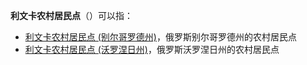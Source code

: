 '''利文卡农村居民点'''（{{lang-ru|Ливенское сельское поселение}}）可以指：
* [[利文卡农村居民点_(别尔哥罗德州)|利文卡农村居民点 (别尔哥罗德州)]]，俄罗斯别尔哥罗德州的农村居民点
* [[利文卡农村居民点_(沃罗涅日州)|利文卡农村居民点 (沃罗涅日州)]]，俄罗斯沃罗涅日州的农村居民点

{{disambig|cat=俄语译名消歧义}}